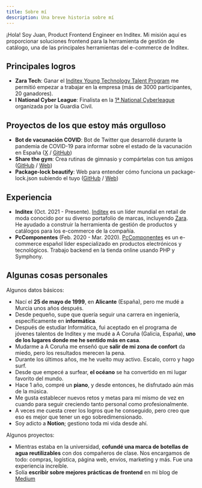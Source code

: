 ```yaml
---
title: Sobre mí
description: Una breve historia sobre mí
---
```


¡Hola! Soy Juan, Product Frontend Engineer en Inditex. Mi misión aquí es proporcionar soluciones frontend para la herramienta de gestión de catálogo, una de las principales herramientas del e-commerce de Inditex.

## Principales logros

- **Zara Tech**: Ganar el [Inditex Young Technology Talent Program](https://www.zaratalent.com/es/tech/) me permitió empezar a trabajar en la empresa (más de 3000 participantes, 20 ganadores).
- **I National Cyber League**: Finalista en la [1ª National Cyberleague](https://www.um.es/web/informatica/inicio/-/asset_publisher/9oPl8OoMB0qA/content/final-de-la-i-national-cyberleague) organizada por la Guardia Civil.

## Proyectos de los que estoy más orgulloso

- **Bot de vacunación COVID**: Bot de Twitter que desarrollé durante la pandemia de COVID-19 para informar sobre el estado de la vacunación en España ([X](https://twitter.com/CovidVacunaES) / [GitHub](https://github.com/juanoa/vacunas-bot))
- **Share the gym**: Crea rutinas de gimnasio y compártelas con tus amigos ([GitHub](https://github.com/juanoa/share-the-gym) / [Web](https://share-the-gym.vercel.app/))
- **Package-lock beautify**: Web para entender cómo funciona un package-lock.json subiendo el tuyo ([GitHub](https://github.com/juanoa/package-lock-beautify) / [Web](https://package-lock-beautify.vercel.app/))

## Experiencia

- **Inditex** (Oct. 2021 - Presente). [Inditex](https://www.inditex.com/) es un líder mundial en retail de moda conocido por su diverso portafolio de marcas, incluyendo [Zara](https://www.zara.com/). He ayudado a construir la herramienta de gestión de productos y catálogos para los e-commerce de la compañía.
- **PcComponentes** (Feb. 2020 - Mar. 2020). [PcComponentes](https://www.pccomponentes.com/) es un e-commerce español líder especializado en productos electrónicos y tecnológicos. Trabajo backend en la tienda online usando PHP y Symphony.

## Algunas cosas personales

Algunos datos básicos:

- Nací el **25 de mayo de 1999**, en **Alicante** (España), pero me mudé a Murcia unos años después.
- Desde pequeño, supe que quería seguir una carrera en ingeniería, específicamente en **informática**.
- Después de estudiar Informática, fui aceptado en el programa de jóvenes talentos de Inditex y me mudé a A Coruña (Galicia, España), **uno de los lugares donde me he sentido más en casa**.
- Mudarme a A Coruña me enseñó que **salir de mi zona de confort** da miedo, pero los resultados merecen la pena.
- Durante los últimos años, me he vuelto muy activo. Escalo, corro y hago surf.
- Desde que empecé a surfear, **el océano** se ha convertido en mi lugar favorito del mundo.
- Hace 1 año, compré un **piano**, y desde entonces, he disfrutado aún más de la música.
- Me gusta establecer nuevos retos y metas para mí mismo de vez en cuando para seguir creciendo tanto personal como profesionalmente.
- A veces me cuesta creer los logros que he conseguido, pero creo que eso es mejor que tener un ego sobredimensionado.
- Soy adicto a **Notion**; gestiono toda mi vida desde ahí.

Algunos proyectos:

- Mientras estaba en la universidad, **cofundé una marca de botellas de agua reutilizables** con dos compañeros de clase. Nos encargamos de todo: compras, logística, página web, envíos, marketing y más. Fue una experiencia increíble.
- Solía **escribir sobre mejores prácticas de frontend** en mi blog de [Medium](https://medium.com/@juanoa)